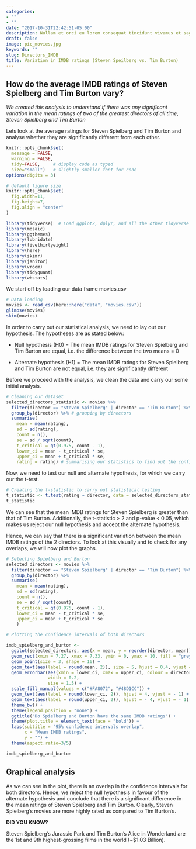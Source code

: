 ```yaml
---
categories:
- ""
- ""
date: "2017-10-31T22:42:51-05:00"
description: Nullam et orci eu lorem consequat tincidunt vivamus et sagittis magna sed nunc rhoncus condimentum sem. In efficitur ligula tate urna. Maecenas massa sed magna lacinia magna pellentesque lorem ipsum dolor. Nullam et orci eu lorem consequat tincidunt. Vivamus et sagittis tempus.
draft: false
image: pic_movies.jpg
keywords: ""
slug: Directors_IMDB
title: Variation in IMDB ratings (Steven Speilberg vs. Tim Burton)
---
```


## How do the average IMDB ratings of Steven Spielberg and Tim Burton vary?

*We created this analysis to understand if there was any significant variation in the mean ratings of two of the greatest directors of all time, Steven Spielberg and Tim Burton*

Lets look at the average ratings for Steven Spielberg and Tim Burton and analyse whether they are significantly different from each other.


```r
knitr::opts_chunk$set(
  message = FALSE, 
  warning = FALSE, 
  tidy=FALSE,     # display code as typed
  size="small")   # slightly smaller font for code
options(digits = 3)

# default figure size
knitr::opts_chunk$set(
  fig.width=11, 
  fig.height=7,
  fig.align = "center"
)
```

```r

library(tidyverse)  # Load ggplot2, dplyr, and all the other tidyverse packages
library(mosaic)
library(ggthemes)
library(lubridate)
library(fivethirtyeight)
library(here)
library(skimr)
library(janitor)
library(vroom)
library(tidyquant)
library(wbstats)

```

We start off by loading our data frame movies.csv

```r

# Data loading
movies <- read_csv(here::here("data", "movies.csv"))
glimpse(movies) 
skim(movies)

```

In order to carry out our statistical analysis, we need to lay out our hypothesis. The hypotheses are as stated below:

- Null hypothesis (H0) = The mean IMDB ratings for Steven Spielberg and Tim Burton are equal, i.e. the difference between the two means = 0 

- Alternate hypothesis (H1) = The mean IMDB ratings for Steven Spielberg and Tim Burton are not equal, i.e. they are significantly different

Before we proceed with the analysis, we clean the data and carry our some initial analysis.

```r

# Cleaning our dataset
selected_directors_statistic <- movies %>% 
  filter(director == "Steven Spielberg" | director == "Tim Burton") %>% # filtering our dataset
  group_by(director) %>% # grouping by directors
  summarise(
    mean = mean(rating),
    sd = sd(rating),
    count = n(),
    se = sd / sqrt(count),
    t_critical = qt(0.975, count - 1),
    lower_ci = mean - t_critical * se,
    upper_ci = mean + t_critical * se,
    rating = rating) # summarising our statistics to find out the confidence intervals
```

Now, we need to test our null and alternate hypothesis, for which we carry our the t-test.

``` r

# Creating the t-statistic to carry out statistical testing
t_statistic <- t.test(rating ~ director, data = selected_directors_statistic)
t_statistic

```

We can see that the mean IMDB ratings for Steven Spielberg is greater than that of Tim Burton. Additionally, the t-statistic > 2 and p-value < 0.05, which makes us reject our null hypothesis and accept the alternate hypothesis. 

Hence, we can say that there is a significant variation between the mean IMDB ratings of the 2 directors. To look at this visually and to check for any overlaps, we will now plot the graphs.

```r

# Selecting Spielberg and Burton
selected_directors <- movies %>% 
  filter(director == "Steven Spielberg" | director == "Tim Burton") %>% 
  group_by(director) %>% 
  summarise(
    mean = mean(rating),
    sd = sd(rating),
    count = n(),
    se = sd / sqrt(count),
    t_critical = qt(0.975, count - 1),
    lower_ci = mean - t_critical * se,
    upper_ci = mean + t_critical * se
    ) 

# Plotting the confidence intervals of both directors

imdb_spielberg_and_burton <- 
  ggplot(selected_directors, aes(x = mean, y = reorder(director, mean))) +
  geom_rect(xmin = 7.27, xmax = 7.33, ymin = 0, ymax = 10, fill = "grey", aes(alpha = 0.5)) +
  geom_point(size = 3, shape = 16) +
  geom_text(aes(label = round(mean, 2)), size = 5, hjust = 0.4, vjust = -1) +
  geom_errorbar(aes(xmin = lower_ci, xmax = upper_ci, colour = director, fill = director),
                width = 0.2,
                size = 1.5) +
  scale_fill_manual(values = c("#FA8072", "#48D1CC")) +
  geom_text(aes(label = round(lower_ci, 2)), hjust = 4, vjust = - 1) +
  geom_text(aes(label = round(upper_ci, 2)), hjust = - 4, vjust = - 1) +
  theme_bw() +
  theme(legend.position = "none") +
  ggtitle("Do Spielberg and Burton have the same IMDB ratings") +
  theme(plot.title = element_text(face = "bold")) +
  labs(subtitle = "95% confidence intervals overlap",
       x = "Mean IMDB ratings",
       y = "") +
  theme(aspect.ratio=3/5) 

imdb_spielberg_and_burton

```

## Graphical analysis

As we can see in the plot, there is an overlap in the confidence intervals for both directors. Hence, we reject the null hypothesis in favour of the alternate hypothesis and conclude that there is a significant difference in the mean ratings of Steven Spielberg and Tim Burton. Clearly, Steven Spielberg's movies are more highly rated as compared to Tim Burton's.

**DID YOU KNOW?**

Steven Spielberg's Jurassic Park and Tim Burton's Alice in Wonderland are the 1st and 9th highest-grossing films in the world (~$1.03 Billion). 
